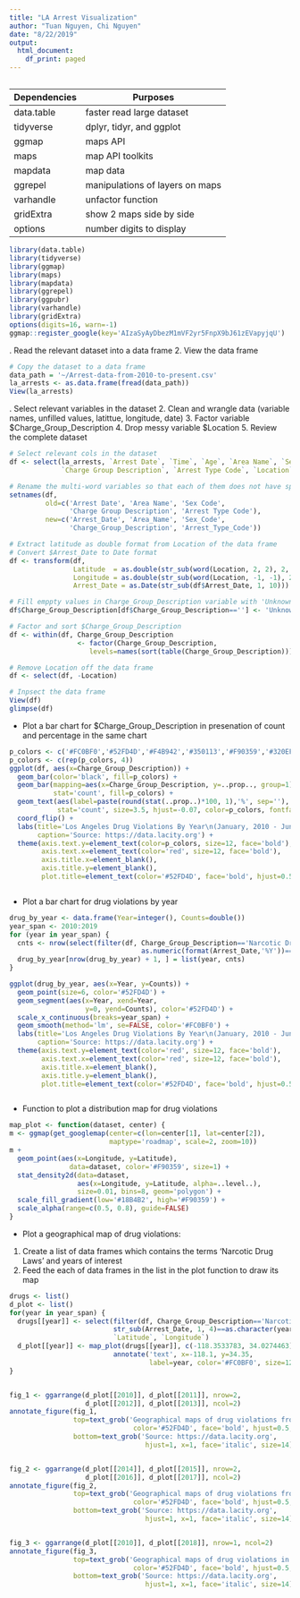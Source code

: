```yaml
---
title: "LA Arrest Visualization"
author: "Tuan Nguyen, Chi Nguyen"
date: "8/22/2019"
output:
  html_document:
    df_print: paged
---
```


```r
```
\pagebreak
**Dependencies** | **Purposes**
-----------------| -------------
data.table       | faster read large dataset
tidyverse        | dplyr, tidyr, and ggplot 
ggmap            | maps API
maps             | map API toolkits
mapdata          | map data
ggrepel          | manipulations of layers on maps   
varhandle        | unfactor function
gridExtra        | show 2 maps side by side
options          | number digits to display

```r
library(data.table) 
library(tidyverse)  
library(ggmap)      
library(maps)       
library(mapdata)    
library(ggrepel)
library(ggpubr)
library(varhandle)
library(gridExtra)
options(digits=16, warn=-1)
ggmap::register_google(key='AIzaSyAyDbezM1mVF2yr5FnpX9bJ61zEVapyjqU')
```
\pagebreak
1. Read the relevant dataset into a data frame
2. View the data frame

```r
# Copy the dataset to a data frame
data_path = '~/Arrest-data-from-2010-to-present.csv'
la_arrests <- as.data.frame(fread(data_path))
View(la_arrests)
```
\pagebreak
1.  Select relevant variables in the dataset
2.  Clean and wrangle data (variable names, unfilled values, latittue, longitude, date)
3.  Factor variable $Charge_Group_Description
4.  Drop messy variable $Location
5.  Review the complete dataset

```r
# Select relevant cols in the dataset
df <- select(la_arrests, `Arrest Date`, `Time`, `Age`, `Area Name`, `Sex Code`, 
             `Charge Group Description`, `Arrest Type Code`, `Location`)

# Rename the multi-word variables so that each of them does not have space
setnames(df, 
         old=c('Arrest Date', 'Area Name', 'Sex Code', 
               'Charge Group Description', 'Arrest Type Code'), 
         new=c('Arrest_Date', 'Area_Name', 'Sex_Code',
               'Charge_Group_Description', 'Arrest_Type_Code'))

# Extract latitude as double format from Location of the data frame
# Convert $Arrest_Date to Date format
df <- transform(df, 
                Latitude  = as.double(str_sub(word(Location, 2, 2), 2, -3)),
                Longitude = as.double(str_sub(word(Location, -1, -1), 2, -3)),
                Arrest_Date = as.Date(str_sub(df$Arrest_Date, 1, 10)))

# Fill emppty values in Charge_Group_Description variable with 'Unknown'
df$Charge_Group_Description[df$Charge_Group_Description==''] <- 'Unknown'

# Factor and sort $Charge_Group_Description
df <- within(df, Charge_Group_Description 
                 <- factor(Charge_Group_Description, 
                    levels=names(sort(table(Charge_Group_Description)))))

# Remove Location off the data frame
df <- select(df, -Location)

# Inpsect the data frame
View(df)
glimpse(df)
```
\pagebreak
* Plot a bar chart for $Charge_Group_Description in presenation of count and percentage in the same chart

```r
p_colors <- c('#FC0BF0','#52FD4D','#F4B942','#350113','#F90359','#320EFC','#18B4B2')
p_colors <- c(rep(p_colors, 4))
ggplot(df, aes(x=Charge_Group_Description)) +
  geom_bar(color='black', fill=p_colors) +
  geom_bar(mapping=aes(x=Charge_Group_Description, y=..prop.., group=1),  
           stat='count', fill=p_colors) +
  geom_text(aes(label=paste(round(stat(..prop..)*100, 1),'%', sep=''), group=1), 
            stat='count', size=3.5, hjust=-0.07, color=p_colors, fontface='bold') +
  coord_flip() +
  labs(title='Los Angeles Drug Violations By Year\n(January, 2010 - June, 2019)', 
       caption='Source: https://data.lacity.org') +
  theme(axis.text.y=element_text(color=p_colors, size=12, face='bold'),
        axis.text.x=element_text(color='red', size=12, face='bold'),
        axis.title.x=element_blank(),
        axis.title.y=element_blank(),
        plot.title=element_text(color='#52FD4D', face='bold', hjust=0.5)) 
```
```r
```
\pagebreak
* Plot a bar chart for drug violations by year

```r
drug_by_year <- data.frame(Year=integer(), Counts=double())
year_span <- 2010:2019
for (year in year_span) {
  cnts <- nrow(select(filter(df, Charge_Group_Description=='Narcotic Drug Laws', 
                                 as.numeric(format(Arrest_Date,'%Y'))==year)))
  drug_by_year[nrow(drug_by_year) + 1, ] = list(year, cnts)
}

ggplot(drug_by_year, aes(x=Year, y=Counts)) +
  geom_point(size=6, color='#52FD4D') +
  geom_segment(aes(x=Year, xend=Year, 
                   y=0, yend=Counts), color='#52FD4D') +
  scale_x_continuous(breaks=year_span) +
  geom_smooth(method='lm', se=FALSE, color='#FC0BF0') +
  labs(title='Los Angeles Drug Violations By Year\n(January, 2010 - June, 2019)', 
       caption='Source: https://data.lacity.org') +
  theme(axis.text.y=element_text(color='red', size=12, face='bold'),
        axis.text.x=element_text(color='red', size=12, face='bold'),
        axis.title.x=element_blank(),
        axis.title.y=element_blank(),
        plot.title=element_text(color='#52FD4D', face='bold', hjust=0.5)) 

```
```r
```
\pagebreak
* Function to plot a  distribution map for drug violations

```r
map_plot <- function(dataset, center) {
m <- ggmap(get_googlemap(center=c(lon=center[1], lat=center[2]), 
                         maptype='roadmap', scale=2, zoom=10))
m + 
  geom_point(aes(x=Longitude, y=Latitude), 
               data=dataset, color='#F90359', size=1) +
  stat_density2d(data=dataset, 
                 aes(x=Longitude, y=Latitude, alpha=..level..),
                 size=0.01, bins=8, geom='polygon') +
  scale_fill_gradient(low='#18B4B2', high='#F90359') +
  scale_alpha(range=c(0.5, 0.8), guide=FALSE)
}
```
\pagebreak
* Plot a geographical map of drug violations:
1. Create a list of data frames which contains the terms 'Narcotic Drug Laws' and years of interest
2. Feed the each of data frames in the list in the plot function to draw its map

```r
drugs <- list()
d_plot <- list()
for(year in year_span) {
  drugs[[year]] <- select(filter(df, Charge_Group_Description=='Narcotic Drug Laws', 
                          str_sub(Arrest_Date, 1, 4)==as.character(year)), 
                          `Latitude`, `Longitude`)
  d_plot[[year]] <- map_plot(drugs[[year]], c(-118.3533783, 34.0274463)) +
                          annotate('text', x=-118.1, y=34.35, 
                                   label=year, color='#FC0BF0', size=12)
}
```
```r
```
\pagebreak

```r
fig_1 <- ggarrange(d_plot[[2010]], d_plot[[2011]], nrow=2,
                   d_plot[[2012]], d_plot[[2013]], ncol=2)
annotate_figure(fig_1,
                top=text_grob('Geographical maps of drug violations from 2010 to 2013', 
                               color='#52FD4D', face='bold', hjust=0.5, size=20),
                bottom=text_grob('Source: https://data.lacity.org',
                                  hjust=1, x=1, face='italic', size=14))
```
```r
```
\pagebreak

```r
fig_2 <- ggarrange(d_plot[[2014]], d_plot[[2015]], nrow=2,
                   d_plot[[2016]], d_plot[[2017]], ncol=2)
annotate_figure(fig_2,
                top=text_grob('Geographical maps of drug violations from 2014 to 2017', 
                               color='#52FD4D', face='bold', hjust=0.5, size=20),
                bottom=text_grob('Source: https://data.lacity.org',
                                  hjust=1, x=1, face='italic', size=14))
```
```r
```
\pagebreak
```r
fig_3 <- ggarrange(d_plot[[2010]], d_plot[[2018]], nrow=1, ncol=2)
annotate_figure(fig_3,
                top=text_grob('Geographical maps of drug violations in 2010 and 2018', 
                               color='#52FD4D', face='bold', hjust=0.5, size=20),
                bottom=text_grob('Source: https://data.lacity.org',
                                  hjust=1, x=1, face='italic', size=14))
```

